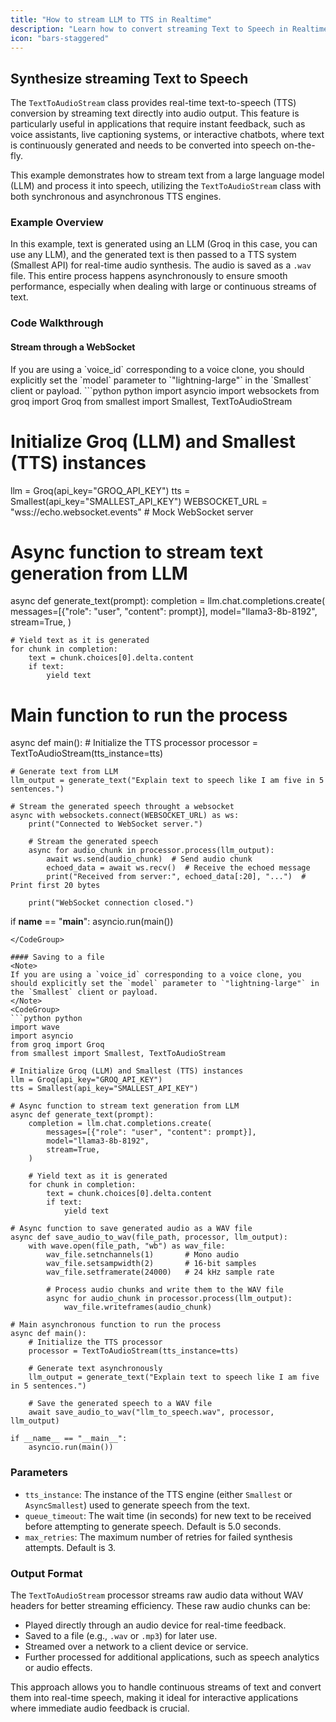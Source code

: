 ```yaml
---
title: "How to stream LLM to TTS in Realtime"
description: "Learn how to convert streaming Text to Speech in Realtime."
icon: "bars-staggered"
---  
```


## Synthesize streaming Text to Speech

The `TextToAudioStream` class provides real-time text-to-speech (TTS) conversion by streaming text directly into audio output. This feature is particularly useful in applications that require instant feedback, such as voice assistants, live captioning systems, or interactive chatbots, where text is continuously generated and needs to be converted into speech on-the-fly.

This example demonstrates how to stream text from a large language model (LLM) and process it into speech, utilizing the `TextToAudioStream` class with both synchronous and asynchronous TTS engines.  

### Example Overview

In this example, text is generated using an LLM (Groq in this case, you can use any LLM), and the generated text is then passed to a TTS system (Smallest API) for real-time audio synthesis. The audio is saved as a `.wav` file. This entire process happens asynchronously to ensure smooth performance, especially when dealing with large or continuous streams of text.

### Code Walkthrough
#### Stream through a WebSocket  
<Note>
If you are using a `voice_id` corresponding to a voice clone, you should explicitly set the `model` parameter to `"lightning-large"` in the `Smallest` client or payload.
</Note>
<CodeGroup>
```python python
import asyncio
import websockets
from groq import Groq
from smallest import Smallest, TextToAudioStream  

# Initialize Groq (LLM) and Smallest (TTS) instances
llm = Groq(api_key="GROQ_API_KEY")
tts = Smallest(api_key="SMALLEST_API_KEY")
WEBSOCKET_URL = "wss://echo.websocket.events" # Mock WebSocket server

# Async function to stream text generation from LLM
async def generate_text(prompt):
    completion = llm.chat.completions.create(
        messages=[{"role": "user", "content": prompt}],
        model="llama3-8b-8192",
        stream=True,
    )

    # Yield text as it is generated
    for chunk in completion:
        text = chunk.choices[0].delta.content
        if text:
            yield text

# Main function to run the process
async def main():
    # Initialize the TTS processor
    processor = TextToAudioStream(tts_instance=tts)

    # Generate text from LLM
    llm_output = generate_text("Explain text to speech like I am five in 5 sentences.")

    # Stream the generated speech throught a websocket
    async with websockets.connect(WEBSOCKET_URL) as ws:
        print("Connected to WebSocket server.")

        # Stream the generated speech
        async for audio_chunk in processor.process(llm_output):
            await ws.send(audio_chunk)  # Send audio chunk
            echoed_data = await ws.recv()  # Receive the echoed message
            print("Received from server:", echoed_data[:20], "...")  # Print first 20 bytes

        print("WebSocket connection closed.")

if __name__ == "__main__":
    asyncio.run(main())
```
</CodeGroup>

#### Saving to a file  
<Note>
If you are using a `voice_id` corresponding to a voice clone, you should explicitly set the `model` parameter to `"lightning-large"` in the `Smallest` client or payload.
</Note>
<CodeGroup>
```python python
import wave
import asyncio
from groq import Groq
from smallest import Smallest, TextToAudioStream

# Initialize Groq (LLM) and Smallest (TTS) instances
llm = Groq(api_key="GROQ_API_KEY")
tts = Smallest(api_key="SMALLEST_API_KEY")

# Async function to stream text generation from LLM
async def generate_text(prompt):
    completion = llm.chat.completions.create(
        messages=[{"role": "user", "content": prompt}],
        model="llama3-8b-8192",
        stream=True,
    )

    # Yield text as it is generated
    for chunk in completion:
        text = chunk.choices[0].delta.content
        if text:
            yield text

# Async function to save generated audio as a WAV file
async def save_audio_to_wav(file_path, processor, llm_output):
    with wave.open(file_path, "wb") as wav_file:
        wav_file.setnchannels(1)       # Mono audio
        wav_file.setsampwidth(2)       # 16-bit samples
        wav_file.setframerate(24000)   # 24 kHz sample rate
        
        # Process audio chunks and write them to the WAV file
        async for audio_chunk in processor.process(llm_output):
            wav_file.writeframes(audio_chunk)

# Main asynchronous function to run the process
async def main():
    # Initialize the TTS processor
    processor = TextToAudioStream(tts_instance=tts)
    
    # Generate text asynchronously
    llm_output = generate_text("Explain text to speech like I am five in 5 sentences.")
    
    # Save the generated speech to a WAV file
    await save_audio_to_wav("llm_to_speech.wav", processor, llm_output)

if __name__ == "__main__":
    asyncio.run(main())
```
</CodeGroup>

### Parameters

- `tts_instance`: The instance of the TTS engine (either `Smallest` or `AsyncSmallest`) used to generate speech from the text.
- `queue_timeout`: The wait time (in seconds) for new text to be received before attempting to generate speech. Default is 5.0 seconds.
- `max_retries`: The maximum number of retries for failed synthesis attempts. Default is 3.

### Output Format   

The `TextToAudioStream` processor streams raw audio data without WAV headers for better streaming efficiency. These raw audio chunks can be:

- Played directly through an audio device for real-time feedback.
- Saved to a file (e.g., `.wav` or `.mp3`) for later use.
- Streamed over a network to a client device or service.
- Further processed for additional applications, such as speech analytics or audio effects.

This approach allows you to handle continuous streams of text and convert them into real-time speech, making it ideal for interactive applications where immediate audio feedback is crucial.
